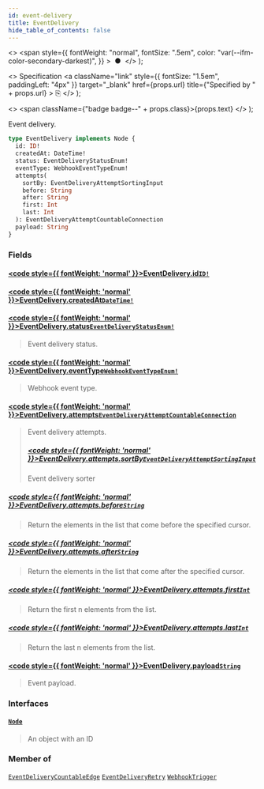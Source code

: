 ```yaml
---
id: event-delivery
title: EventDelivery
hide_table_of_contents: false
---
```


  <>
    <span
      style={{
        fontWeight: "normal",
        fontSize: ".5em",
        color: "var(--ifm-color-secondary-darkest)",
      }}
    >
      &nbsp;●&nbsp;
    </span>
  </>
);

  <>
    Specification
    <a
      className="link"
      style={{ fontSize: "1.5em", paddingLeft: "4px" }}
      target="\_blank"
      href={props.url}
      title={"Specified by " + props.url}
    >
      ⎘
    </a>
  </>
);

  <>
    <span className={"badge badge--" + props.class}>{props.text}</span>
  </>
);

Event delivery.

```graphql
type EventDelivery implements Node {
  id: ID!
  createdAt: DateTime!
  status: EventDeliveryStatusEnum!
  eventType: WebhookEventTypeEnum!
  attempts(
    sortBy: EventDeliveryAttemptSortingInput
    before: String
    after: String
    first: Int
    last: Int
  ): EventDeliveryAttemptCountableConnection
  payload: String
}
```

### Fields

#### [<code style={{ fontWeight: 'normal' }}>EventDelivery.<b>id</b></code>](#)<Bullet />[`ID!`](../../api-reference/miscellaneous/scalars/id) <Badge class="secondary" text="non-null"/> <Badge class="secondary" text="scalar"/> <Badge class="secondary" text="miscellaneous"/>

>

#### [<code style={{ fontWeight: 'normal' }}>EventDelivery.<b>createdAt</b></code>](#)<Bullet />[`DateTime!`](../../api-reference/miscellaneous/scalars/date-time) <Badge class="secondary" text="non-null"/> <Badge class="secondary" text="scalar"/> <Badge class="secondary" text="miscellaneous"/>

>

#### [<code style={{ fontWeight: 'normal' }}>EventDelivery.<b>status</b></code>](#)<Bullet />[`EventDeliveryStatusEnum!`](../../api-reference/webhooks/enums/event-delivery-status-enum) <Badge class="secondary" text="non-null"/> <Badge class="secondary" text="enum"/> <Badge class="secondary" text="webhooks"/>

> Event delivery status.

#### [<code style={{ fontWeight: 'normal' }}>EventDelivery.<b>eventType</b></code>](#)<Bullet />[`WebhookEventTypeEnum!`](../../api-reference/webhooks/enums/webhook-event-type-enum) <Badge class="secondary" text="non-null"/> <Badge class="secondary" text="enum"/> <Badge class="secondary" text="webhooks"/>

> Webhook event type.

#### [<code style={{ fontWeight: 'normal' }}>EventDelivery.<b>attempts</b></code>](#)<Bullet />[`EventDeliveryAttemptCountableConnection`](../../api-reference/miscellaneous/objects/event-delivery-attempt-countable-connection) <Badge class="secondary" text="object"/> <Badge class="secondary" text="miscellaneous"/>

> Event delivery attempts.
>
> ##### [<code style={{ fontWeight: 'normal' }}>EventDelivery.attempts.<b>sortBy</b></code>](#)<Bullet />[`EventDeliveryAttemptSortingInput`](../../api-reference/webhooks/inputs/event-delivery-attempt-sorting-input) <Badge class="secondary" text="input"/> <Badge class="secondary" text="webhooks"/>
>
> Event delivery sorter

##### [<code style={{ fontWeight: 'normal' }}>EventDelivery.attempts.<b>before</b></code>](#)<Bullet />[`String`](../../api-reference/miscellaneous/scalars/string) <Badge class="secondary" text="scalar"/> <Badge class="secondary" text="miscellaneous"/>

> Return the elements in the list that come before the specified cursor.

##### [<code style={{ fontWeight: 'normal' }}>EventDelivery.attempts.<b>after</b></code>](#)<Bullet />[`String`](../../api-reference/miscellaneous/scalars/string) <Badge class="secondary" text="scalar"/> <Badge class="secondary" text="miscellaneous"/>

> Return the elements in the list that come after the specified cursor.

##### [<code style={{ fontWeight: 'normal' }}>EventDelivery.attempts.<b>first</b></code>](#)<Bullet />[`Int`](../../api-reference/miscellaneous/scalars/int) <Badge class="secondary" text="scalar"/> <Badge class="secondary" text="miscellaneous"/>

> Return the first n elements from the list.

##### [<code style={{ fontWeight: 'normal' }}>EventDelivery.attempts.<b>last</b></code>](#)<Bullet />[`Int`](../../api-reference/miscellaneous/scalars/int) <Badge class="secondary" text="scalar"/> <Badge class="secondary" text="miscellaneous"/>

> Return the last n elements from the list.

#### [<code style={{ fontWeight: 'normal' }}>EventDelivery.<b>payload</b></code>](#)<Bullet />[`String`](../../api-reference/miscellaneous/scalars/string) <Badge class="secondary" text="scalar"/> <Badge class="secondary" text="miscellaneous"/>

> Event payload.

### Interfaces

#### [`Node`](../../api-reference/miscellaneous/interfaces/node) <Badge class="secondary" text="interface"/> <Badge class="secondary" text="miscellaneous"/>

> An object with an ID

### Member of

[`EventDeliveryCountableEdge`](../../api-reference/miscellaneous/objects/event-delivery-countable-edge) <Badge class="secondary" text="object"/><Bullet />[`EventDeliveryRetry`](../../api-reference/webhooks/objects/event-delivery-retry) <Badge class="secondary" text="object"/><Bullet />[`WebhookTrigger`](../../api-reference/webhooks/objects/webhook-trigger) <Badge class="secondary" text="object"/>
